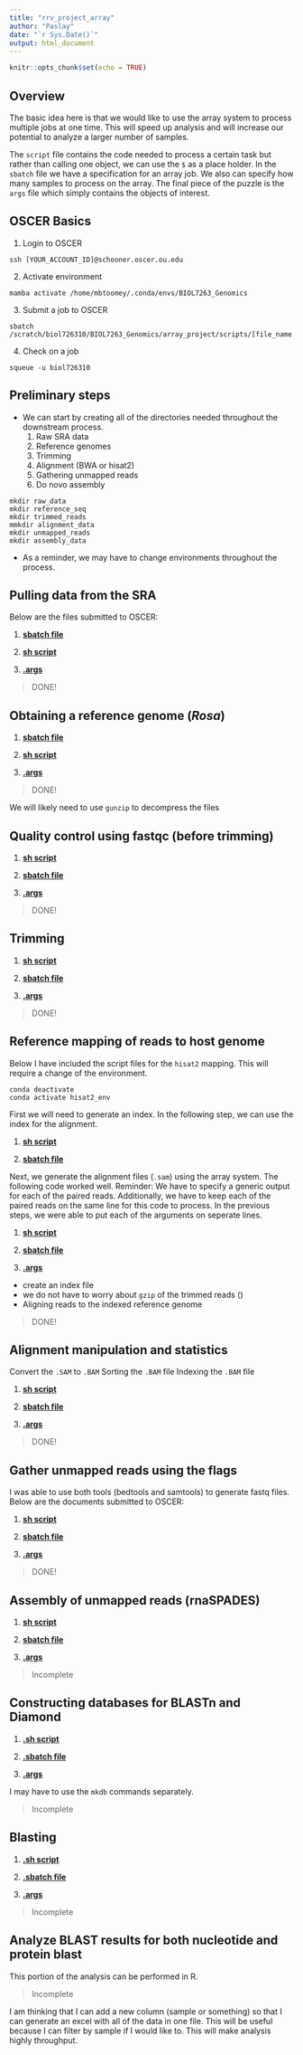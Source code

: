 ```yaml
---
title: "rrv_project_array"
author: "Paslay"
date: "`r Sys.Date()`"
output: html_document
---
```


```r
knitr::opts_chunk$set(echo = TRUE)
```

## Overview

The basic idea here is that we would like to use the array system to process multiple jobs at one time. This will speed up analysis and will increase our potential to analyze a larger number of samples.

The `script` file contains the code needed to process a certain task but rather than calling one object, we can use the `$` as a place holder. In the `sbatch` file we have a specification for an array job. We also can specify how many samples to process on the array. The final piece of the puzzle is the `args` file which simply contains the objects of interest.

## OSCER Basics

1. Login to OSCER

```bach
ssh [YOUR_ACCOUNT_ID]@schooner.oscer.ou.edu
```

2. Activate environment

```bach
mamba activate /home/mbtoomey/.conda/envs/BIOL7263_Genomics
```

3. Submit a job to OSCER

```bach
sbatch /scratch/biol726310/BIOL7263_Genomics/array_project/scripts/[file_name.sbatch]
```

4. Check on a job

```bach
squeue -u biol726310
```

## Preliminary steps

- We can start by creating all of the directories needed throughout the downstream process.
  1. Raw SRA data
  2. Reference genomes
  3. Trimming
  4. Alignment (BWA or hisat2)
  5. Gathering unmapped reads
  6. Do novo assembly

```bach
mkdir raw_data
mkdir reference_seq
mkdir trimmed_reads
mmkdir alignment_data
mkdir unmapped_reads
mkdir assembly_data
```

- As a reminder, we may have to change environments throughout the process.


## Pulling data from the SRA

Below are the files submitted to OSCER:

1) **[sbatch file](array_scripts/fastq_dump_array.sbatch)** 

2) **[sh script](array_scripts/fastq_dump_array.sh)**

3) **[.args](array_scripts/fastq_dump.args)**


> DONE!


## Obtaining a reference genome (*Rosa*)

1) **[sbatch file](array_scripts/)** 

2) **[sh script](array_scripts/)**

3) **[.args](array_scripts/)**

> DONE!

We will likely need to use `gunzip` to decompress the files

## Quality control using fastqc (before trimming)

1) **[sh script](array_scripts/fastqc_array.sh)**

2) **[sbatch file](array_scripts/fastqc_array.sbatch)**

3) **[.args](array_scripts/fastqc_array.args)**

> DONE!

## Trimming

1) **[sh script](array_scripts/trimming_array.sh)** 

2) **[sbatch file](array_scripts/trimming_array.sbatch)**

3) **[.args](array_scripts/trimming_array.args)**

 
> DONE!

## Reference mapping of reads to host genome

Below I have included the script files for the `hisat2` mapping. This will require a change of the environment.

```bach
conda deactivate
conda activate hisat2_env
```

First we will need to generate an index. In the following step, we can use the index for the alignment.

1) **[sh script](array_scripts/mapping_array_index.sh)** 

2) **[sbatch file](array_scripts/mapping_array_index.sbatch)**

Next, we generate the alignment files (`.sam`) using the array system. The following code worked well. Reminder: We have to specify a generic output for each of the paired reads. Additionally, we have to keep each of the paired reads on the same line for this code to process. In the previous steps, we were able to put each of the arguments on seperate lines.

1) **[sh script](array_scripts/mapping_array.sh)** 

2) **[sbatch file](array_scripts/mapping_array.sbatch)**

3) **[.args](array_scripts/mapping_array.args)**

- create an index file
- we do not have to worry about `gzip` of the trimmed reads ()
- Aligning reads to the indexed reference genome

> DONE!

## Alignment manipulation and statistics

Convert the `.SAM` to `.BAM`
Sorting the `.BAM` file
Indexing the `.BAM` file

1) **[sh script](array_scripts/sam_bam_sort_array.sh)** 

2) **[sbatch file](array_scripts/sam_bam_sort_array.sbatch)**

3) **[.args](array_scripts/sam_bam_sort_array.args)**

> DONE!

## Gather unmapped reads using the flags

I was able to use both tools (bedtools and samtools) to generate fastq files. Below are the documents submitted to OSCER:

1) **[sh script](array_scripts/unmapped_reads_array.sh)** 

2) **[sbatch file](array_scripts/unmapped_reads_array.sbatch)**

3) **[.args](array_scripts/unmapped_reads_array.args)**

> DONE!

## Assembly of unmapped reads (rnaSPADES)

1) **[sh script](array_scripts/)**

2) **[sbatch file](array_scripts/)**

3) **[.args](array_scripts/)**

> Incomplete

## Constructing databases for BLASTn and Diamond

1) **[.sh script](array_scripts/)** 

2) **[.sbatch file](array_scripts/)**

3) **[.args](array_scripts/)**

I may have to use the `mkdb` commands separately.

> Incomplete

## Blasting

1) **[.sh script](array_scripts/)** 

2) **[.sbatch file](array_scripts/)**

3) **[.args](array_scripts/)**

> Incomplete

## Analyze BLAST results for both nucleotide and protein blast

This portion of the analysis can be performed in R.

> Incomplete

I am thinking that I can add a new column (sample or something) so that I can generate an excel with all of the data in one file. This will be useful because I can filter by sample if I would like to. This will make analysis highly throughput.





